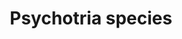 ---
title: Psychotria species
aka:
  - chacruna
  - yagé
  - samiruka
  - rani appani
family_members:
  - Psychotria viridis
  - Psychotria carthagenensis
duration_chart_title: Oral Duration of Psychotria viridis (with MAOI)
duration_chart:
  total: 4–6 h
  onset: 30m
  coming_up: 2h
  plateau: 2.5h
  coming_down: 90m
positive_effects: euphoria, empathy, stimulation
neutral_effects: visuals
negative_effects: nausea, muscle tension, confusion, anxiety
image_location: /src/assets/Images/Psychotria species/Chacruna_leaf_iN6.jpeg
dosage_table:
  title: Oral Dosage of Dried Psychotria viridis Leaf (with MAOI)
  threshold: 400 mg
  light: 2 g
  common: 4 g
  strong: 8 g
  heavy: 12+ g
--- 